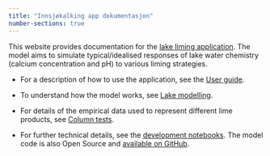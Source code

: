 ```yaml
---
title: "Innsjøkalking app dokumentasjon"
number-sections: true
---
```


This website provides documentation for the [lake liming application](https://lake-liming.t.niva.no/). The model aims to simulate typical/idealised responses of lake water chemistry (calcium concentration and pH) to various liming strategies.

 * For a description of how to use the application, see the [User guide](https://nivanorge.github.io/lake_liming_app/user-guide.html).

 * To understand how the model works, see [Lake modelling](https://nivanorge.github.io/lake_liming_app/lake-modelling.html).

 * For details of the empirical data used to represent different lime products, see [Column tests](https://nivanorge.github.io/lake_liming_app/column-tests.html).

 * For further technical details, see the [development notebooks](https://github.com/NIVANorge/lake_liming_app/tree/main/notebooks). The model code is also Open Source and [available on GitHub](https://github.com/NIVANorge/lake_liming_app).